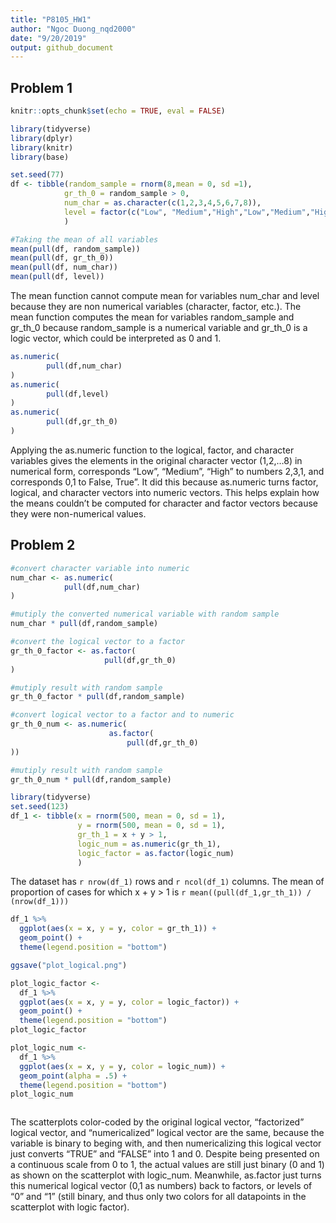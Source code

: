 ```yaml
---
title: "P8105_HW1"
author: "Ngoc Duong_nqd2000"
date: "9/20/2019"
output: github_document
---
```


## Problem 1
```r
knitr::opts_chunk$set(echo = TRUE, eval = FALSE)

library(tidyverse)
library(dplyr)
library(knitr)
library(base)

set.seed(77)
df <- tibble(random_sample = rnorm(8,mean = 0, sd =1),
            gr_th_0 = random_sample > 0,
            num_char = as.character(c(1,2,3,4,5,6,7,8)),
            level = factor(c("Low", "Medium","High","Low","Medium","High","Medium","High"))
            )

#Taking the mean of all variables 
mean(pull(df, random_sample))
mean(pull(df, gr_th_0))
mean(pull(df, num_char))
mean(pull(df, level))
```
The mean function cannot compute mean for variables num_char and level because they are non numerical variables (character, factor, etc.). The mean function computes the mean for variables random_sample and gr_th_0 because random_sample is a numerical variable and gr_th_0 is a logic vector, which could be interpreted as 0 and 1.

```r
as.numeric(
        pull(df,num_char)
)
as.numeric(
        pull(df,level)
)
as.numeric(
        pull(df,gr_th_0)
)
```
Applying the as.numeric function to the logical, factor, and character variables gives the elements in the original character vector (1,2,...8) in numerical form, corresponds "Low", "Medium", "High" to numbers 2,3,1, and corresponds 0,1 to False, True". It did this because as.numeric turns factor, logical, and character vectors into numeric vectors. This helps explain how the means couldn't be computed for character and factor vectors because they were non-numerical values. 


## Problem 2
```r
#convert character variable into numeric
num_char <- as.numeric(
            pull(df,num_char)
)

#mutiply the converted numerical variable with random sample
num_char * pull(df,random_sample)

#convert the logical vector to a factor
gr_th_0_factor <- as.factor(
                     pull(df,gr_th_0)
)

#mutiply result with random sample
gr_th_0_factor * pull(df,random_sample)

#convert logical vector to a factor and to numeric
gr_th_0_num <- as.numeric(
                      as.factor(
                          pull(df,gr_th_0)
))

#mutiply result with random sample
gr_th_0_num * pull(df,random_sample)
```
```r
library(tidyverse)
set.seed(123)
df_1 <- tibble(x = rnorm(500, mean = 0, sd = 1),
               y = rnorm(500, mean = 0, sd = 1), 
               gr_th_1 = x + y > 1,
               logic_num = as.numeric(gr_th_1),
               logic_factor = as.factor(logic_num)
               )
```
The dataset has `r nrow(df_1)` rows and `r ncol(df_1)` columns.
The mean of proportion of cases for which x + y > 1 is `r mean((pull(df_1,gr_th_1)) / (nrow(df_1)))` 

```r
df_1 %>% 
  ggplot(aes(x = x, y = y, color = gr_th_1)) + 
  geom_point() +
  theme(legend.position = "bottom")

ggsave("plot_logical.png")

plot_logic_factor <- 
  df_1 %>% 
  ggplot(aes(x = x, y = y, color = logic_factor)) + 
  geom_point() +
  theme(legend.position = "bottom")
plot_logic_factor

plot_logic_num <-
  df_1 %>% 
  ggplot(aes(x = x, y = y, color = logic_num)) + 
  geom_point(alpha = .5) +  
  theme(legend.position = "bottom")
plot_logic_num 



```
The scatterplots color-coded by the original logical vector, "factorized" logical vector, and "numericalized" logical vector are the same, because the variable is binary to beging with, and then numericalizing this logical vector just converts "TRUE" and "FALSE" into 1 and 0. Despite being presented on a continuous scale from 0 to 1, the actual values are still just binary (0 and 1) as shown on the scatterplot with logic_num. 
Meanwhile, as.factor just turns this numerical logical vector (0,1 as numbers) back to factors, or levels of "0" and "1" (still binary, and thus only two colors for all datapoints in the scatterplot with logic factor).
